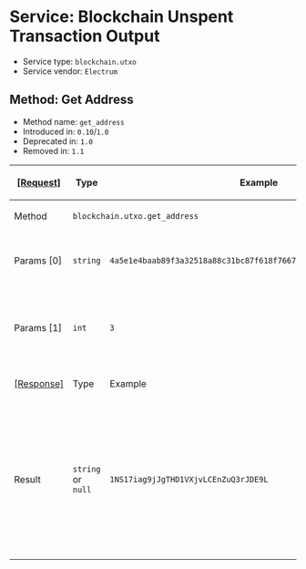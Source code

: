 =Service: Blockchain Unspent Transaction Output=

* Service type: <code>blockchain.utxo</code>
* Service vendor: <code>Electrum</code>

==Method: Get Address==

* Method name: <code>get_address</code>
* Introduced in: <code>0.10</code>/<code>1.0</code>
* Deprecated in: <code>1.0</code>
* Removed in: <code>1.1</code>

{|
! <ins>[Request]</ins>
! Type
! Example
! Description
|-
! Method
| colspan="3" | <code>blockchain.utxo.get_address</code>
|-
! Params [0]
| <code>string</code>
| <code>4a5e1e4baab89f3a32518a88c31bc87f618f76673e2cc77ab2127b7afdeda33b</code>
| The transaction hash.
|-
! Params [1]
| <code>int</code>
| <code>3</code>
| The index position of the output in the transaction.
|-
! <ins>[Response]</ins>
! Type
! Example
! Description
|-
! Result
| <code>string</code> or <code>null</code>
| <code>1NS17iag9jJgTHD1VXjvLCEnZuQ3rJDE9L</code>
| The address of the output, or null if transaction or output does not exist. If the output is spent, it MAY return null too.
|}